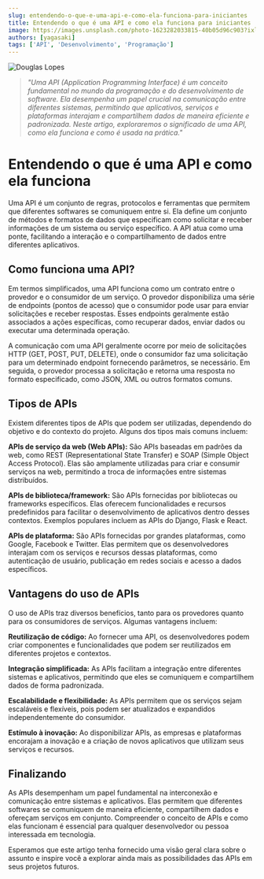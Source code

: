 ```yaml
---
slug: entendendo-o-que-e-uma-api-e-como-ela-funciona-para-iniciantes
title: Entendendo o que é uma API e como ela funciona para iniciantes
image: https://images.unsplash.com/photo-1623282033815-40b05d96c903?ixlib=rb-4.0.3&ixid=M3wxMjA3fDB8MHxwaG90by1wYWdlfHx8fGVufDB8fHx8fA%3D%3D&auto=format&fit=crop&w=1170&q=80
authors: [yagasaki]
tags: ['API', 'Desenvolvimento', 'Programação']
---
```


![](https://images.unsplash.com/photo-1623282033815-40b05d96c903?ixlib=rb-4.0.3&ixid=M3wxMjA3fDB8MHxwaG90by1wYWdlfHx8fGVufDB8fHx8fA%3D%3D&auto=format&fit=crop&w=1170&q=80 "Douglas Lopes")

> _"Uma API (Application Programming Interface) é um conceito fundamental no mundo da programação e do desenvolvimento de software. Ela desempenha um papel crucial na comunicação entre diferentes sistemas, permitindo que aplicativos, serviços e plataformas interajam e compartilhem dados de maneira eficiente e padronizada. Neste artigo, exploraremos o significado de uma API, como ela funciona e como é usada na prática."_

# Entendendo o que é uma API e como ela funciona

Uma API é um conjunto de regras, protocolos e ferramentas que permitem que diferentes softwares se comuniquem entre si. Ela define um conjunto de métodos e formatos de dados que especificam como solicitar e receber informações de um sistema ou serviço específico. A API atua como uma ponte, facilitando a interação e o compartilhamento de dados entre diferentes aplicativos.

## Como funciona uma API?

Em termos simplificados, uma API funciona como um contrato entre o provedor e o consumidor de um serviço. O provedor disponibiliza uma série de endpoints (pontos de acesso) que o consumidor pode usar para enviar solicitações e receber respostas. Esses endpoints geralmente estão associados a ações específicas, como recuperar dados, enviar dados ou executar uma determinada operação.

A comunicação com uma API geralmente ocorre por meio de solicitações HTTP (GET, POST, PUT, DELETE), onde o consumidor faz uma solicitação para um determinado endpoint fornecendo parâmetros, se necessário. Em seguida, o provedor processa a solicitação e retorna uma resposta no formato especificado, como JSON, XML ou outros formatos comuns.

## Tipos de APIs

Existem diferentes tipos de APIs que podem ser utilizadas, dependendo do objetivo e do contexto do projeto. Alguns dos tipos mais comuns incluem:

**APIs de serviço da web (Web APIs):** São APIs baseadas em padrões da web, como REST (Representational State Transfer) e SOAP (Simple Object Access Protocol). Elas são amplamente utilizadas para criar e consumir serviços na web, permitindo a troca de informações entre sistemas distribuídos.

**APIs de biblioteca/framework:** São APIs fornecidas por bibliotecas ou frameworks específicos. Elas oferecem funcionalidades e recursos predefinidos para facilitar o desenvolvimento de aplicativos dentro desses contextos. Exemplos populares incluem as APIs do Django, Flask e React.

**APIs de plataforma:** São APIs fornecidas por grandes plataformas, como Google, Facebook e Twitter. Elas permitem que os desenvolvedores interajam com os serviços e recursos dessas plataformas, como autenticação de usuário, publicação em redes sociais e acesso a dados específicos.

## Vantagens do uso de APIs
O uso de APIs traz diversos benefícios, tanto para os provedores quanto para os consumidores de serviços. Algumas vantagens incluem:

**Reutilização de código:** Ao fornecer uma API, os desenvolvedores podem criar componentes e funcionalidades que podem ser reutilizados em diferentes projetos e contextos.

**Integração simplificada:** As APIs facilitam a integração entre diferentes sistemas e aplicativos, permitindo que eles se comuniquem e compartilhem dados de forma padronizada.

**Escalabilidade e flexibilidade:** As APIs permitem que os serviços sejam escaláveis e flexíveis, pois podem ser atualizados e expandidos independentemente do consumidor.

**Estímulo à inovação:** Ao disponibilizar APIs, as empresas e plataformas encorajam a inovação e a criação de novos aplicativos que utilizam seus serviços e recursos.

## Finalizando
As APIs desempenham um papel fundamental na interconexão e comunicação entre sistemas e aplicativos. Elas permitem que diferentes softwares se comuniquem de maneira eficiente, compartilhem dados e ofereçam serviços em conjunto. Compreender o conceito de APIs e como elas funcionam é essencial para qualquer desenvolvedor ou pessoa interessada em tecnologia. 

Esperamos que este artigo tenha fornecido uma visão geral clara sobre o assunto e inspire você a explorar ainda mais as possibilidades das APIs em seus projetos futuros.